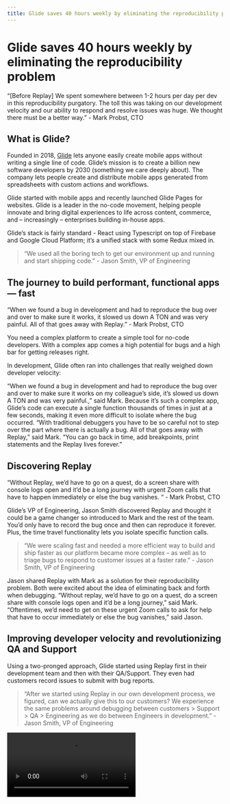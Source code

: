 ```yaml
---
title: Glide saves 40 hours weekly by eliminating the reproducibility problem
---
```


# Glide saves 40 hours weekly by eliminating the reproducibility problem

<Callout type="info" emoji="🐌">
“[Before Replay] We spent somewhere between 1-2 hours per day per dev in this reproducibility purgatory. The toll this was taking on our development velocity and our ability to respond and resolve issues was huge. We thought there must be a better way.” - Mark Probst, CTO
</Callout>

## What is Glide?

Founded in 2018, [Glide](https://www.glideapps.com/) lets anyone easily create mobile apps without writing a single line of code. Glide’s mission is to create a billion new software developers by 2030 (something we care deeply about). The company lets people create and distribute mobile apps generated from spreadsheets with custom actions and workflows.

Glide started with mobile apps and recently launched Glide Pages for websites. Glide is a leader in the no-code movement, helping people innovate and bring digital experiences to life across content, commerce, and – increasingly – enterprises building in-house apps.

Glide’s stack is fairly standard - React using Typescript on top of Firebase and Google Cloud Platform; it’s a unified stack with some Redux mixed in.

> “We used all the boring tech to get our environment up and running and start shipping code.” - Jason Smith, VP of Engineering
> 

## The journey to build performant, functional apps — fast

<Callout type="info" emoji="🐛">
“When we found a bug in development and had to reproduce the bug over and over to make sure it works, it slowed us down A TON and was very painful. All of that goes away with Replay.” - Mark Probst, CTO

</Callout>

You need a complex platform to create a simple tool for no-code developers. With a complex app comes a high potential for bugs and a high bar for getting releases right.

In development, Glide often ran into challenges that really weighed down developer velocity:

“When we found a bug in development and had to reproduce the bug over and over to make sure it works on my colleague’s side, it’s slowed us down A TON and was very painful.,” said Mark. Because it’s such a complex app, Glide’s code can execute a single function thousands of times in just at a few seconds, making it even more difficult to isolate where the bug occurred. “With traditional debuggers you have to be so careful not to step over the part where there is actually a bug. All of that goes away with Replay,” said Mark. “You can go back in time, add breakpoints, print statements and the Replay lives forever.” 

## Discovering Replay

<Callout type="info" emoji="🚨">
“Without Replay, we’d have to go on a quest, do a screen share with console logs open and it’d be a long journey with urgent Zoom calls that have to happen immediately or else the bug vanishes. “ - Mark Probst, CTO

</Callout>

Glide’s VP of Engineering, Jason Smith discovered Replay and thought it could be a game changer so introduced to Mark and the rest of the team. You’d only have to record the bug once and then can reproduce it forever. Plus, the time travel functionality lets you isolate specific function calls.

> “We were scaling fast and needed a more efficient way to build and ship faster as our platform became more complex – as well as to triage bugs to respond to customer issues at a faster rate.” - Jason Smith, VP of Engineering
> 

Jason shared Replay with Mark as a solution for their reproducibility problem. Both were excited about the idea of eliminating back and forth when debugging. “Without replay, we’d have to go on a quest, do a screen share with console logs open and it’d be a long journey,” said Mark. “Oftentimes, we’d need to get on these urgent Zoom calls to ask for help that have to occur immediately or else the bug vanishes,” said Jason.

## Improving developer velocity and revolutionizing QA and Support

Using a two-pronged approach, Glide started using Replay first in their development team and then with their QA/Support. They even had customers record issues to submit with bug reports.

> “After we started using Replay in our own development process, we figured, can we actually give this to our customers? We experience the same problems around debugging between customers > Support > QA > Engineering as we do between Engineers in development.” - Jason Smith, VP of Engineering
> 

<Video src={glideJgka4} />

Here is a video of the Glide landing page being recorded in the Replay browser

Then, Glide started adding replays as URL links to pull requests to show the code logic behind feature changes. These Replays live on for more collaborative development and documentation.

![Here is a sanitized view of Glide’s Replay Library](/images/Glide_Library-v2_owqjo.png)

Here is a sanitized view of Glide’s Replay Library

When Glide made the decision to add replays to its support process, Support Engineer Santiago Perez created a guide for his team to start using the Replay app to record issues and add them to tickets. They started asking customers to record as well, resulting in issues getting resolved even faster.

> “Getting Replays from support has completely revolutionized how we deal with bugs that come in. Now, we can’t even get a report from support unless it comes with a replay. And if we don’t have a replay, it’s shown us how much harder it is to take action.”  - Jason Smith, VP of Engineering
> 

Jason shared more on what it looks like in practice, “There’s a huge performance advantage with being able to go — here’s a link → grab it, open it up → read a two-line description → immediately begin debugging without having to spin up a dev environment. In thinking about collaboration and organizational benefit, “This has made it SO MUCH easier to diagnose, assign which team to triage. Sometimes we would realize it’s not a bug and be able to quickly see if a user misconfigured something or if they had a weird network state then the right function would be empowered to resolve it. It cleaned that process for us too,” said Jason.

## Understanding Replay ROI

<Callout type="info" emoji="💸">
“Just looking at our front-end team, on a good week, we estimate we save about 1 day/week/engineer, which is massive. For our core team of 5, that’s 40 hours/week saved, conservatively just in developer hours.” - Jason Smith, VP of Engineering

</Callout>

After a few months, Glide saw a few use cases emerge as part of their workflow:

- **Product Development** - using Replay when submitting pull requests, identifying issues for feature releases, debugging collaboratively
- **Quality Assurance -** in manual QA (and soon automated tests), using Replay to test new features and builds locally, determine systemic or isolated issues and pressure test changes before introducing to larger customers
- **Customer Support** - using Replay on support tickets instead of spending hours reproducing steps and recreating dev environments to diagnose issues

## Next chapter with Replay

<Callout type="info" emoji="🛠">
“As a CTO, one thing I’m excited about is Replay working on the backend. I’m spending more time there these days, and I’d love to not have to debug like a caveman. Any other time, I use Replay.” - Mark Probst, CTO

</Callout>

Replay is working on Node support and adding integrations for Cypress, Playwright and Puppeteer so Replay can be used on the backend and in e2e testing workflows. We are also ramping up our M1 Support to improve Replay’s performance and get you debugging faster.

If using Replay on the frontend alone saves 40+ hours per week, imagine the time savings when added to testing and backend environments. **This is the future of debugging with Replay.**
